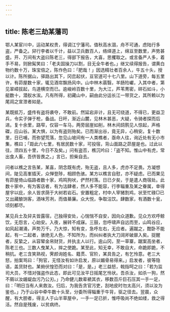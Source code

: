 ```yaml
---
---
---
```

title: 陈老三劫某藩司
---



鄂人某宦川中，运动某权贵，得调江宁藩司。值秋高水涸，舟不可通，虑陆行多盗，严备之。舁行李者以千计，益以卫兵数百人，络绎道上，绵亘至数里，声势甚盛。开、万间有大盗曰陈老三，得部下报告，大喜，思攫取之。或言备严人多，着手不易，则掀髯笑曰：「老夫固操刀以割，目无全牛者也。」继又续得报告，谓黄白物约数十万，珠宝倍之，陈作色曰：「肥哉！」因选精壮者百余人，牛五十头，授以计。陈所据山，驿路出其下，冈峦起伏，亘官道可十七八里。山下道旁，每五里许，有茆屋数十家，辄见酒帘飘扬风中。山中林木蓊翳，羊肠险巘，入其中者，第见翠嶂拔起，鸟道横空而已。逾峻岭百数十里，为大江，芦苇菁密，碎石如斗，小艇数十，潜舣水涘。凡有所得，初藏山中，嗣由此分运长江一带货之，其所赖以为尾闾之宣泄者如是。

某既抵万，盛传有盗将袭夺，不敢前。然延宕非计，且无可绕道，不得已，更益卫兵，令实子弹于枪，备战。日旰，渐近山麓，见林木甚恶，大疑，令骑者探而后进。复十余里，路窄，仅容一车马，两旁层崖如削，林木间鸱鹘见人惊起，声格磔，应山谷。某大惧，以为有盗则殆矣。已而渐出谷，竟无异，心稍安。复十数里，日已哺，而弥望荒落，忽见山坡间有一人类樵者，亟命人往，询近处有无小市集，樵曰；「距此六七里，有居民数十家，可投宿，背山面路之茆屋是也。过此以往，须四五十里，今日不及矣。」问有盗否，樵沉吟曰：「盗不知。惟山中有虎，常出食人畜，吾侪皆畏之。」言已，担柴自去。

问者以樵之言告某，某喜，阴念既有虎，殆无盗，且人多，虎亦不足畏。方凝想间，陡见高峯插天，众惮登陟，相顾色骇。某方以樵言自慰，亦不疑虑。已而果见有茆屋倚山临路者数十家，鸡鸣狗吠，俨然村落。日已夕矣，于是遣人商宿处。此数十家中，有为客店者，有为沽肆者，然人多不能容，行李辎重及某之眷属，幸得屋宇以庇，余人皆求荫于大树若岩石。安置粗定，村中人宰猪割鸡，状至忙碌□已又出藏酿饷客，酒味芳冽，而值綦廉。众大悦，争取沽饮。肆数家，有酒数十瓮，顷刻都尽。

某见兵士及舁夫皆露宿，己独得安处，心惴惴不自安，因向众道歉。见众方欢呼鲸饮，无怨言，心始安。入夜，展转不成寐。三鼓，忽呼啸声自远而至，山鸣谷应，如风起潮涌，声势万千。乃大惊，知有变，急呼左右，无应者。遍蹴之，酣卧不能起，有一二起者，骇绝无人色，不知所为，而纠纠者执大刀阔斧破扉入矣。捉醒者，反絷之，从容辇金帛财货，并执主人以行。逾山冈，至一草寨，踞案高坐者，陈老三也。三数人曳某入，摔之使跪。某至此，知无幸，不敢自大，命跪即跪，不稍抗。老三含笑熟视，霁颜询姓名、籍贯、官阶，某具告之，有乞怜意。老三大怒，拍案骂曰：「狗官，无怪汝有如许启发，原以媚骨易得来。」启发者，彼等隐语，盖货财也。某俯伏惶恐而对曰：「是，是。」老三益怒，戟指呵之曰：「若为监司大员，不惜对强盗作此态，即此可见汝平日摇尾乞怜状。吾杀汝，如杀一狗，然不屑以汝龌龊血污乃公刃。」乃命健儿数辈褫其衣，移数百斤巨石压其一手一足，曰：「明日当有人来救汝。归后，为我告贪官污吏，刮地皮时勿太高兴，须以汝为鉴也。」乃于山谷中牵牛数十头至，分委所得辎重于牛背，驱之径去。翌晨，众醒，有大胆者，得主人于山半草屋中，一手一足已折，惟呼吸尚不绝如缕，救之得活。然自是残废，以贫病终。